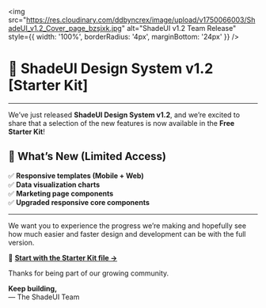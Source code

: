 


<Meta title="design system v1.2 [NEW]/Starter Kit" />

<img src="https://res.cloudinary.com/ddbyncrex/image/upload/v1750066003/ShadeUI_v1.2_Cover_page_bzsjxk.jpg" alt="ShadeUI v1.2 Team Release" style={{ width: '100%', borderRadius: '4px', marginBottom: '24px' }} />


# 🧩 ShadeUI Design System v1.2 [Starter Kit]
---

We’ve just released **ShadeUI Design System v1.2**, and we’re excited to share that a selection of the new features is now available in the **Free Starter Kit**!


## 🎉 What’s New (Limited Access)

✅ **Responsive templates (Mobile + Web)**  
✅ **Data visualization charts**  
✅ **Marketing page components**  
✅ **Upgraded responsive core components**

---

We want you to experience the progress we’re making and hopefully see how much easier and faster design and development can be with the full version.

🔗 **[Start with the Starter Kit file →](https://shadeui.lemonsqueezy.com/buy/1b93ff46-8ba3-4fe0-949a-6ea783277d46)**

Thanks for being part of our growing community.

**Keep building,**  
— The ShadeUI Team
